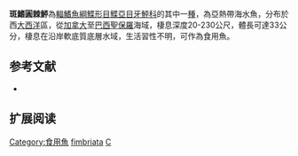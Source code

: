 {{Speciesbox
| name = 斑鰭圓棘鮃
| image = Cyclopsetta fimbriata NOAA.jpg
| image_width = 250px
| image_caption = 
| status = NE
| status_system = IUCN3.1
| genus = Cyclopsetta
| species = fimbriata
| authority = Goode & Bean, 1885
| synonyms = *''Hemirhombus fimbriatus, Goode & Bean, 1885''
*''Cyclopseta fimbriata, Goode & Bean, 1885''
}}

'''斑鰭圓棘鮃'''為[[輻鰭魚綱|輻鰭魚綱]][[鰈形目|鰈形目]][[鰈亞目|鰈亞目]][[牙鮃科|牙鮃科]]的其中一[[種|種]]，為亞熱帶海水魚，分布於西[[大西洋|大西洋]]區，從[[加拿大|加拿大]]至[[巴西|巴西]][[聖保羅|聖保羅]]海域，棲息深度20-230公尺，體長可達33公分，棲息在沿岸軟底質底層水域，生活習性不明，可作為食用魚。

== 参考文献 ==
*{{FishBase_species|genus=Cyclopsetta|species=fimbriata|year=2014|month=3}}

== 扩展阅读 ==
{{refbegin}}
{{wikispecies-inline|Cyclopsetta fimbriata|斑鰭圓棘鮃}}
{{refend}}
{{Taxonbar|from=Q1944110}}

[[Category:食用魚|Category:食用魚]]
[[Category:圓棘鮃屬|fimbriata]]
[[Category:1885年描述的魚類|C]]


{{魚類小作品}}